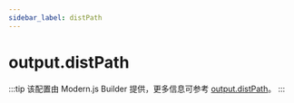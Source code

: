 ```yaml
---
sidebar_label: distPath
---
```


# output.distPath

:::tip
该配置由 Modern.js Builder 提供，更多信息可参考 [output.distPath](https://modernjs.dev/builder/api/config-output.html#outputdistpath)。
:::


<Main />
